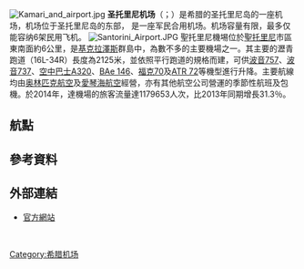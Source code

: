{{Infobox airport
| name = 圣托里尼机场
| nativename = 
| nativename-a = Κρατικός Αερολιμένας Σαντορίνης
| nativename-r = 
| image = 
| image-width = 
| caption = 
| IATA = JTR
| ICAO = LGSR
| pushpin_map = Greece
| pushpin_mapsize = 200
| pushpin_label = '''JTR'''
| pushpin_label_position = right
| pushpin_map_caption = 機場在希臘的位置
| pushpin_relief = 
| type = 
| owner = 
| operator = Hellenic Civil Aviation Authority
| city-served = 
| location = 
| elevation-f = 127
| elevation-m = 39
| coordinates = {{Coord|36|23|57.01|N|25|28|45.60|E|type:airport|display=inline,title}}
| website = [http://www.santoriniairport.com Santorini Airport]
| metric-elev = 
| metric-rwy = 
| r1-number = 16L/34R
| r1-length-f = 6,972
| r1-length-m = 2,125
| r1-surface = 瀝青
| stat-year = 2014
| stat1-header = 客運量
| stat1-data = 1,179,653
| stat2-header = 客運量變化 13-14
| stat2-data = {{increase}} 31.3%
| footnotes = 
}}
[[File:Kamari_and_airport.jpg|thumb]]
'''圣托里尼机场'''（{{lang-el|Κρατικός Αερολιμένας Σαντορίνης}}；{{airport codes|JTR|LGSR}}）是希腊的圣托里尼岛的一座机场，机场位于圣托里尼岛的东部， 是一座军民合用机场。机场容量有限，最多仅能容纳6架民用飞机。
[[File:Santorini_Airport.JPG|thumb]]
聖托里尼機埸位於[[聖托里尼|聖托里尼]]市區東南面約6公里，是[[基克拉澤斯|基克拉澤斯]]群島中，為數不多的主要機場之一。其主要的瀝青跑道（16L-34R）長度為2125米，並依照平行跑道的規格而建，可供[[波音757|波音757]]、[[波音737|波音737]]、[[空中巴士A320系列|空中巴士A320]]、[[BAe_146|BAe 146]]、[[福克70|福克70]]及[[ATR_72|ATR 72]]等機型進行升降。主要航線均由[[奥林匹克航空|奥林匹克航空]]及[[愛琴海航空|愛琴海航空]]經營，亦有其他航空公司營運的季節性航班及包機。於2014年，達機場的旅客流量達1179653人次，比2013年同期增長31.3％。

==航點==
{{Airport-dest-list
|{{flagicon|GRC}}[[愛琴海航空|愛琴海航空]]|[[雅典埃莱夫塞里奥斯·韦尼泽洛斯国际机场|雅典]]<br> '''季節性:''' [[拉納卡國際機場|拉納卡]]、<ref>{{cite web|url=http://el.aegeanair.com/i-etaireia/grafeio-tupou/deltia-tupou/deltio-tupou/?prid=513|title=Aegean Airlines - AEGEAN: Δυναμική Ανάπτυξη στην Κύπρο,  4 αεροσκάφη στη Βάση,  14 προορισμοί, 1,5 εκ. διαθέσιμες θέσεις|accessdate=7 June 2015|archive-date=2015-06-26|archive-url=https://web.archive.org/web/20150626103150/http://el.aegeanair.com/i-etaireia/grafeio-tupou/deltia-tupou/deltio-tupou/?prid=513|dead-url=no}}</ref> [[塞萨洛尼基马其顿国际机场|塞薩洛尼基]]<br> '''季節性包機:''' [[布加勒斯特亨利·科安德国际机场|布加勒斯特]]、[[本-古里安国际机场|特拉維夫]]
|{{flagicon|GRC}}[[奧林匹克航空|奧林匹克航空]]<br>由[[愛琴海航空|愛琴海航空]]營運|[[塞萨洛尼基马其顿国际机场|塞薩洛尼基]]（2016年5月28日開辦）
|{{flagicon|GRC}}{{tsl|en|Astra Airlines|阿斯特拉航空}}| '''季節性:''' [[米科諾斯島國際機場|米科諾斯]]、[[塞萨洛尼基马其顿国际机场|塞薩洛尼基]]
| {{flagicon|GRC}}{{tsl|en|Ellinair|葉林航空}}| '''季節性:''' [[雅典埃莱夫塞里奥斯·韦尼泽洛斯国际机场|雅典]]、[[塞萨洛尼基马其顿国际机场|塞薩洛尼基]]
|{{flagicon|GRC}}{{tsl|en|Minoan Air|彌諾斯航空}}|'''季節性:''' [[雅典埃莱夫塞里奥斯·韦尼泽洛斯国际机场|雅典]]、[[罗得岛迪亚戈拉斯国际机场|羅得島]]
|{{flagicon|GBR}}[[英國航空|英國航空]]| '''季節性:''' [[希思羅機場|倫敦-希斯路]]<ref>{{cite web|url=http://blog.continentalclub.co.uk/flights/british-airways-launch-new-heathrow-routes-for-summer-2014/|title=British Airways New Routes Summer 2014 | Continental Club Blog|publisher=Blog.continentalclub.co.uk|accessdate=2015-06-27|archive-date=2016-04-05|archive-url=https://web.archive.org/web/20160405211206/http://blog.continentalclub.co.uk/flights/british-airways-launch-new-heathrow-routes-for-summer-2014/|dead-url=no}}</ref>
|{{flagicon|GBR}}[[英國航空|英國航空]]<br> 由[[英航城市飛行者|英航城市飞行者航空]]營運|'''季節性:''' [[倫敦城市機場|倫敦-城市]] <ref>{{cite web|url=http://airlineroute.net/2014/12/12/ba-jmkjtr-jul15/|title=British Airways Adds Greek Routes from London City in July/August 2015|accessdate=7 June 2015|archive-date=2016-03-03|archive-url=https://web.archive.org/web/20160303170831/http://airlineroute.net/2014/12/12/ba-jmkjtr-jul15/|dead-url=no}}</ref>
|{{flagicon|GBR}}[[托馬斯庫克航空|托馬斯庫克航空]]| '''季節性:''' [[伯明翰机场|伯明翰]]、[[蓋特威克機場|倫敦-格域]]、[[曼彻斯特机场|曼徹斯特]]、[[纽卡斯尔机场|紐卡斯爾]]
|{{flagicon|GBR}}[[湯姆森航空|湯姆森航空]]| '''季節性:''' [[伯明翰机场|伯明翰]]、[[布里斯托機場|布里斯托]]、<!---http://flights.thomson.co.uk/thomson/en-GB/timetable/findbyroute?departure=BRS&destination=JTR---> [[蓋特威克機場|倫敦-格域]]、[[曼彻斯特机场|曼徹斯特]]
|{{flagicon|GBR}}[[易捷航空|易捷航空]]| '''季節性（夏季）:''' [[蓋特威克機場|倫敦-格域]]、[[曼彻斯特机场|曼徹斯特]]、[[米蘭-馬爾彭薩機場|米蘭-馬爾彭薩]]、[[羅馬-菲烏米奇諾機場|羅馬-菲烏米奇諾]]
|{{flagicon|CHE}}[[瑞士易捷航空|瑞士易捷航空]]| '''季節性（夏季）:''' [[日内瓦国际机场|日內瓦]]<ref>{{cite web|url=http://www.gva.ch/en/desktopdefault.aspx/tabid-494/1399_read-14655/|title=Five new easyJet destinations from Geneva for 2015|publisher=Genève Aéroport|date=16 December 2014|accessdate=2015-06-27|archive-date=2018-10-01|archive-url=https://web.archive.org/web/20181001220442/http://www.gva.ch/en/desktopdefault.aspx/tabid-494/1399_read-14655/|dead-url=no}}</ref>
|{{flagicon|CHE}}[[雪絨花航空|雪絨花航空]]| '''季節性:''' [[蘇黎世機場|蘇黎世]]
| {{flagicon|CHE}}HolidayJet <br>由{{tsl|en|Germania Flug|日耳曼尼亞弗拉格航空}}營運| '''季節性:''' [[蘇黎世機場|蘇黎世]]
|{{flagicon|ITA}}[[意大利晷航空|意大利晷航空]]| '''季節性:''' [[波隆納機場|波隆納]]、[[米蘭-馬爾彭薩機場|米蘭-馬爾彭薩]]、[[那不勒斯國際機場|那不勒斯]]、<ref>{{cite web|url=http://www.meridiana.it/it/news/news.aspx?sequence=189|title=Meridiana expands Naples base operations|publisher=Meridiana.it|accessdate=2015-06-27|archive-date=2016-03-04|archive-url=https://web.archive.org/web/20160304224937/https://www.meridiana.it/it/news/news.aspx?sequence=189|dead-url=no}}</ref> [[維拉弗蘭卡凡羅拿機場|凡羅拿]]
|{{flagicon|ITA}}[[藍景航空|藍景航空]] <br>由[[藍景航空|藍景航空]]營運|'''季節性:''' {{tsl|en|Il Caravaggio International Airport||貝加莫}} 、<ref>{{cite web|url=http://airlineroute.net/2015/05/21/bv-bgy-jul15/|title=Blu Express Adds New Milan Bergamo – Greece Seasonal Routes Jul – Sep 2015|accessdate=7 June 2015|archive-date=2015-05-23|archive-url=https://web.archive.org/web/20150523030412/http://airlineroute.net/2015/05/21/bv-bgy-jul15/|dead-url=no}}</ref> [[波隆納機場|波隆納]]、<ref name="bex">{{cite web|url=http://www.blu-express.com/reservation/ibe/ibe/booking?execution=e1s1&locale=it&llt=&agentId=|title=Blu-express open seasonal routes from Bologna to Greece|publisher=Blu-express.com|date=|accessdate=2015-06-27|archive-date=2016-10-28|archive-url=https://web.archive.org/web/20161028030225/http://www.blu-express.com/reservation/ibe/ibe/booking?execution=e1s1&locale=it&llt=&agentId=|dead-url=no}}</ref> [[卡塔尼亞-豐塔納羅沙機場|卡塔尼亞]]、[[羅馬-菲烏米奇諾機場|羅馬-菲烏米奇諾]]
|{{flagicon|ITA}}[[意大利航空|意大利航空]]| '''季節性:''' [[米蘭-利納特機場|米蘭-連尼治]] <ref>{{cite web|url=http://airlineroute.net/2015/01/19/az-lin-aug15/|title=Alitalia Adds Seasonal Milan Linate Routes in August 2015|accessdate=7 June 2015|archive-date=2015-06-23|archive-url=https://web.archive.org/web/20150623112234/http://airlineroute.net/2015/01/19/az-lin-aug15/|dead-url=no}}</ref>、[[羅馬-菲烏米奇諾機場|羅馬-菲烏米奇諾]]（2016年8月4日開辦）
|{{flagicon|DEU}}[[漢莎航空|漢莎航空]]| '''季節性:'''[[慕尼黑机场|慕尼黑]]（2016年5月7日開辦）
|{{flagicon|DEU}}[[日耳曼之翼航空|日耳曼之翼航空]]| '''季節性:''' [[科隆/波恩機場|科隆/波昂]]
|{{flagicon|DEU}}[[日耳曼尼亞航空|日耳曼尼亞航空]]<ref>{{cite web|url=http://www.flygermania.de/download/file/Flugplaene/Flugplan.pdf|title=Germania Flight Schedule / 30.12.2014 - 01.11.2015|format=PDF|publisher=Germania|deadurl=yes|archiveurl=https://web.archive.org/web/20141006065508/http://www.flygermania.de/download/file/Flugplaene/Flugplan.pdf|archivedate=2014-10-06|accessdate=2015-06-27}}</ref>|'''季節性（夏季）:''' [[汉堡机场|漢堡]]<ref>{{cite web|url=http://airlineroute.net/2014/11/19/st-s15update2/|title=Germania Planned New S15 Routes as of 19NOV14|publisher=Airline Route|accessdate=19 November 2014|archive-date=2014-11-24|archive-url=https://web.archive.org/web/20141124061907/http://airlineroute.net/2014/11/19/st-s15update2/|dead-url=no}}</ref>
|{{flagicon|DEU}}[[神鷹航空|神鷹航空]]| '''季節性:''' [[杜塞尔多夫机场|杜塞爾多夫]]、[[法兰克福机场|法蘭克福]]、[[慕尼黑機場|慕尼黑]]、[[斯图加特机场|斯圖加特]]
|{{flagicon|ESP}}[[維羅提航空|維羅提航空]]| '''季節性:''' [[雅典埃莱夫塞里奥斯·韦尼泽洛斯国际机场|雅典]]、{{tsl|en|Bari Karol Wojtyła Airport||巴里}}、[[那不勒斯國際機場|那不勒斯]]、[[法爾科內-波爾塞里諾機場|巴勒莫]]、[[威尼斯-馬可·波羅機場|威尼斯]]、[[维罗纳维拉弗兰卡机场|凡羅拿]]（2016年5月30日開辦）
|{{flagicon|ESP}}[[伏林航空|伏林航空]]| '''季節性:''' [[何塞普·塔拉德利亚斯巴塞罗那-埃尔普拉特机场|巴塞隆拿]]、[[畢爾包機場|畢爾包]]、[[佛罗伦萨-佩雷托拉机场|佛羅倫薩]]、[[羅馬-菲烏米奇諾機場|羅馬-菲烏米奇諾]]<ref>{{cite web|url=http://vuelingnews.com/2013/11/20/vueling-presenta-en-roma-fiumicino-un-crecimiento-del-267-con-24-nuevas-rutas-7-de-ellas-domesticas-y-8-aviones-dedicados/|title=Vueling open 24 new routes from Rome|publisher=Vuelingnews.com|deadurl=yes|archiveurl=https://web.archive.org/web/20141006101833/http://vuelingnews.com/2013/11/20/vueling-presenta-en-roma-fiumicino-un-crecimiento-del-267-con-24-nuevas-rutas-7-de-ellas-domesticas-y-8-aviones-dedicados/|archivedate=2014-10-06|accessdate=2015-06-27}}</ref>
|{{flagicon|ESP}}{{Link-en|西班牙航空快線|Iberia Express}}|'''季節性:'''[[阿道弗·苏亚雷斯马德里-巴拉哈斯机场|馬德里]]（2016年6月20日開辦）
|{{flagicon|FRA}}[[法國泛航航空|法國泛航航空]]| '''季節性:''' {{tsl|en|Nantes Atlantique Airport||南特}}、[[巴黎-奥利机场|巴黎-奧利]]
|{{flagicon|SVN}}[[亞德里亞航空|亞德里亞航空]]| '''季節性包機:''' [[盧布爾雅那約熱·普奇尼克機場|盧布爾雅那]]
|{{flagicon|SRB}}Aviolet<br>由[[塞爾維亞航空|塞爾維亞航空]]營運<!-- Do not remove this, Aviolet is just a brand, no airline-->| '''季節性包機:''' [[貝爾格勒尼古拉·特斯拉機場|貝爾格萊德]]
|{{flagicon|AUT}}[[奧地利航空|奧地利航空]]| '''季節性:''' [[格拉茨機場|格拉茨]]、[[林茲機場|林茲]]、[[維也納國際機場|維也納]]
|{{flagicon|AUT}}[[尼基航空|尼基航空]]|'''季節性:'''[[格拉茨機場|格拉茨]]、[[維也納國際機場|維也納]]
|{{flagicon|FIN}}[[芬蘭航空|芬蘭航空]]| '''季節性包機:''' [[赫尔辛基-万塔机场|赫爾辛基]]（2016年5月7日開辦）
|{{flagicon|DEN}}[[捷时航空|捷时航空]]| '''季節性包機:''' [[哥本哈根凱斯楚普機場|哥本哈根]]
|{{flagicon|NOR}}{{flagicon|DEN}}{{flagicon|SWE}}[[北歐航空|北歐航空]]| '''季節性包機:''' [[卑爾根弗萊斯蘭機場|卑爾根]]、<ref>{{cite web|url=http://www.avinor.no/en/airport/bergen/timetables|title=Flight Timetables – Bergen Airport, Flesland|publisher=Avinor.no|deadurl=yes|archiveurl=https://web.archive.org/web/20120909225512/http://www.avinor.no/en/airport/bergen/timetables|archivedate=2012-09-09|accessdate=2015-06-27}}</ref> [[奧斯陸加勒穆恩機場|奧斯陸-加勒穆恩]]、<ref name="Flight Timetables – Oslo Airport"/> [[斯塔萬格機場|斯塔萬格]]、[[特隆赫姆機場|特隆赫姆]]<ref>{{cite web|url=http://www.avinor.no/en/airport/trondheim/timetables|title=Flight Timetables – Trondheim Airport, Værnes|publisher=Avinor.no|deadurl=yes|archiveurl=https://web.archive.org/web/20120222155847/http://www.avinor.no/en/airport/trondheim/timetables|archivedate=2012-02-22|accessdate=2015-06-27}}</ref>
|{{flagicon|NOR}}[[挪威航空|挪威航空]]| '''季節性:''' [[哥本哈根凯斯楚普机场|哥本哈根]]、[[赫尔辛基-万塔机场|赫爾辛基]]、[[蓋特威克機場|倫敦-格域]]、<ref>{{cite web|author=JL|url=http://airlineroute.net/2013/10/17/dy-lgw787-s14/|title=Norwegian Adds Long-Haul Routes from London Gatwick; New European Service in S14|publisher=Airline Route|date=17 October 2013|accessdate=2015-06-27|archive-date=2013-10-17|archive-url=https://web.archive.org/web/20131017223519/http://airlineroute.net/2013/10/17/dy-lgw787-s14/|dead-url=no}}</ref> [[奥斯陆加勒穆恩机场|奧斯陸-加勒穆恩]]、[[斯德哥爾摩-阿蘭達機場|斯德哥爾摩-阿蘭達]]
|{{flagicon|SWE}}{{Link-en|新星航空（瑞典）|Novair|新星航空}}| '''季節性包機:''' [[奥斯陆加勒穆恩机场|奧斯陸-加勒穆恩]]<ref name="Flight Timetables – Oslo Airport">{{cite web|url=http://www.osl.no/en/osl/flighttimetables|title=Flight Timetables – Oslo Airport|publisher=Osl.no|date=|accessdate=2015-06-27|archive-date=2014-10-25|archive-url=https://web.archive.org/web/20141025221311/http://www.osl.no/en/osl/flighttimetables|dead-url=no}}</ref>
|{{flagicon|IRL}}[[瑞安航空|瑞安航空]]| [[雅典埃莱夫塞里奥斯·韦尼泽洛斯国际机场|雅典]]<ref>{{cite web|url=http://corporate.ryanair.com/news/news/141216-ryanair-announces-3-additional-new-athens-routes-to-budapest-bratislava-santorini/?market=en|title=Ryanair Announces 3 Additional New Athens Routes To Budapest, Bratislava & Santorini|publisher=corporate.ryanair.com|deadurl=yes|archiveurl=https://web.archive.org/web/20151128063721/http://corporate.ryanair.com/news/news/141216-ryanair-announces-3-additional-new-athens-routes-to-budapest-bratislava-santorini/?market=en|archivedate=2015-11-28|accessdate=2015-06-27}}</ref>
|{{flagicon|LTU}}[[小行星航空|小行星航空]]| '''季節性包機:''' [[蓋特威克機場|倫敦-格域]]
|{{flagicon|ROU}}[[羅馬尼亞航空|羅馬尼亞航空]]| '''季節性包機:''' [[布加勒斯特亨利·科安德国际机场|布加勒斯特]]
|{{flagicon|NLD}}[[泛航航空|泛航航空]]| '''季節性:''' [[阿姆斯特丹史基浦機場|阿姆斯特丹]]
|{{flagicon|BEL}}[[比利時途易航空|捷特飛航空]]| '''季節性（夏季）:''' [[布鲁塞尔机场|布魯塞爾]]
}}

==參考資料==
{{Reflist}}

== 外部連結 ==
{{Portal|希腊|航空}}
{{Commons category|Santorini Airport}}
*[https://web.archive.org/web/20170108211740/http://santoriniairport.info/ 官方網站]

<!--Navigation boxes--><br/>

[[Category:希腊机场|Category:希腊机场]]